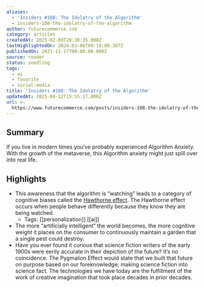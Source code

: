 ```yaml
---
aliases:
  - 'Insiders #108: The Idolatry of the Algorithm'
  - insiders-108-the-idolatry-of-the-algorithm
author: futurecommerce.com
category: articles
createdAt: 2025-02-09T20:38:35.000Z
lastHighlightedOn: 2024-03-06T09:19:00.307Z
publishedOn: 2021-11-17T00:00:00.000Z
source: reader
status: seedling
tags:
  - ai
  - favorite
  - social-media
title: 'Insiders #108: The Idolatry of the Algorithm'
updatedAt: 2025-04-12T15:55:17.000Z
url: >-
  https://www.futurecommerce.com/posts/insiders-108-the-idolatry-of-the-algorithm
---
```

## Summary

If you live in modern times you’ve probably experienced Algorithm Anxiety. With the growth of the metaverse, this Algorithm anxiety might just spill over into real life.

## Highlights

- This awareness that the algorithm is “watching” leads to a category of cognitive biases called the [Hawthorne effect](https://en.wikipedia.org/wiki/Hawthorne_effect). The Hawthorne effect occurs when people behave differently because they know they are being watched.
    - Tags: [[personalization]] [[ai]]
- The more “artificially intelligent” the world becomes, the more cognitive weight it places on the consumer to continuously maintain a garden that a single pest could destroy.
- Have you ever found it curious that science fiction writers of the early 1900s were eerily accurate in their depiction of the future? It’s no coincidence. The Pygmalion Effect would state that we built that future on purpose based on our foreknowledge; making science fiction into science fact. The technologies we have today are the fulfillment of the work of creative imagination that took place decades in prior decades.
